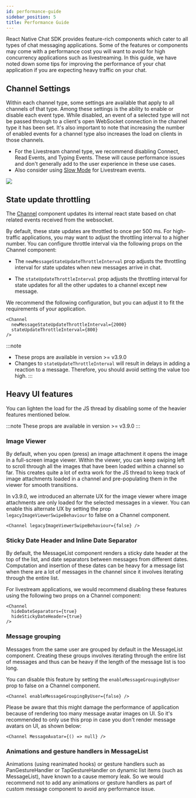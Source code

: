 ```yaml
---
id: performance-guide
sidebar_position: 5
title: Performance Guide
---
```



React Native Chat SDK provides feature-rich components which cater to all types of chat messaging applications.
Some of the features or components may come with a performance cost you will want to avoid for high
concurrency applications such as livestreaming. In this guide, we have noted down some tips for improving the performance of your
chat application if you are expecting heavy traffic on your chat.

## Channel Settings

Within each channel type, some settings are available that apply to all channels of that type.
Among these settings is the ability to enable or disable each event type.
While disabled, an event of a selected type will not be passed through to a client's open WebSocket connection in the channel type it has been set.
It's also important to note that increasing the number of enabled events for a channel type also increases the load on clients in those channels.

- For the Livestream channel type, we recommend disabling Connect, Read Events, and Typing Events. These will cause performance issues and don't generally add to the user experience in these use cases.
- Also consider using [Slow Mode](https://getstream.io/chat/docs/slow_mode/?language=js#channel-slow-mode) for Livestream events.

<img src={channelSettings} />

## State update throttling

The [Channel](../core-components/channel.mdx) component updates its internal react state based on chat related events received from the websocket.	 
  
 By default, these state updates are throttled to once per 500 ms. For high-traffic applications, you may want to adjust the throttling interval to a higher number. You can configure throttle interval via the following props on the Channel component:	 
   
 - The `newMessageStateUpdateThrottleInterval` prop adjusts the throttling interval for state updates when new messages arrive in chat.
  
 - The `stateUpdateThrottleInterval` prop adjusts the throttling interval for state updates for all the other updates to a channel except new message.	 
  
We recommend the following configuration, but you can adjust it to fit the requirements of your application.

```tsx
<Channel
  newMessageStateUpdateThrottleInterval={2000}
  stateUpdateThrottleInterval={800}
/>
```

:::note
- These props are available in version >= v3.9.0
- Changes to `stateUpdateThrottleInterval` will result in delays in adding a reaction to a message. Therefore, you should avoid setting the value too high.
:::

## Heavy UI features

You can lighten the load for the JS thread by disabling some of the heavier features mentioned below.

:::note
These props are available in version >= v3.9.0
:::

### Image Viewer

By default, when you open (press) an image attachment it opens the image in a full-screen image viewer.
Within the viewer, you can keep swiping left to scroll through all the images that have been loaded within a channel so far.
This creates quite a lot of extra work for the JS thread to keep track of image attachments loaded in a channel and pre-populating them in the viewer for smooth transitions.

In v3.9.0, we introduced an alternate UX for the image viewer where image attachments are only loaded for the selected messages in a viewer.
You can enable this alternate UX by setting the prop `legacyImageViewerSwipeBehaviour` to false on a Channel component.

```tsx
<Channel legacyImageViewerSwipeBehaviour={false} />
```

### Sticky Date Header and Inline Date Separator

By default, the MessageList component renders a sticky date header at the top of the list, and date separators between messages from different dates.
Computation and insertion of these dates can be heavy for a message list when there are a lot of messages in the channel since it involves iterating through the entire list. 

For livestream applications, we would recommend disabling these features using the following two props on a Channel component:

```tsx
<Channel
  hideDateSeparators={true}
  hideStickyDateHeader={true}
/>
```

### Message grouping

Messages from the same user are grouped by default in the MessageList component. Creating these groups involves iterating through the entire list of messages and thus can be heavy if the length of the message list is too long. 

You can disable this feature by setting the `enableMessageGroupingByUser` prop to false on a Channel component.

```tsx
<Channel enableMessageGroupingByUser={false} />
```

Please be aware that this might damage the performance of application because of rendering too many message avatar images on UI.
So it's recommended to only use this prop in case you don't render message avatars on UI, as shown below:


```tsx
<Channel MessageAvatar={() => null} />
```

### Animations and gesture handlers in MessageList

Animations (using reanimated hooks) or gesture handlers such as PanGestureHandler or TapGestureHandler on dynamic list items (such as MessageList),
have known to a cause memory leak. So we would recommend not to add any animations or gesture handlers as part of custom
message component to avoid any performance issue.